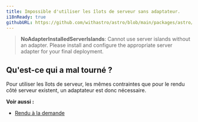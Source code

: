```yaml
---
title: Impossible d'utiliser les îlots de serveur sans adaptateur.
i18nReady: true
githubURL: https://github.com/withastro/astro/blob/main/packages/astro/src/core/errors/errors-data.ts
---
```


> **NoAdapterInstalledServerIslands**: Cannot use server islands without an adapter. Please install and configure the appropriate server adapter for your final deployment.

## Qu'est-ce qui a mal tourné ?
Pour utiliser les îlots de serveur, les mêmes contraintes que pour le rendu côté serveur existent, un adaptateur est donc nécessaire.

**Voir aussi :**
-  [Rendu à la demande](/fr/guides/on-demand-rendering/)
